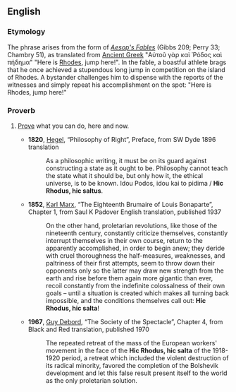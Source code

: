 ==English==

===Etymology===
The phrase arises from the {{uder|en|la|-}} form of ''[[w:Aesop's Fables|Aesop's Fables]]'' (Gibbs 209; Perry 33; Chambry 51), as translated from [[Ancient Greek]] "Αὐτοῦ γὰρ καὶ Ῥόδος καὶ πήδημα" {{lb|en|literally}} "Here is [[Rhodes]], jump here!". In the fable, a boastful athlete brags that he once achieved a stupendous long jump in competition on the island of Rhodes. A bystander challenges him to dispense with the reports of the witnesses and simply repeat his accomplishment on the spot: "Here is Rhodes, jump here!"

===Proverb===
{{head|en|proverb}}

# {{lb|en|politics}} [[prove|Prove]] what you can do, here and now.
#* '''1820''', [[w:Hegel|Hegel]], “Philosophy of Right”, Preface, from SW Dyde 1896 translation
#*: As a philosophic writing, it must be on its guard against constructing a state as it ought to be. Philosophy cannot teach the state what it should be, but only how it, the ethical universe, is to be known. Idou Podos, idou kai to pidima / '''Hic Rhodus, hic saltus'''.
#* '''1852''', [[w:Marx|Karl Marx]], “The Eighteenth Brumaire of Louis Bonaparte”, Chapter 1, from Saul K Padover English translation, published 1937
#*: On the other hand, proletarian revolutions, like those of the nineteenth century, constantly criticize themselves, constantly interrupt themselves in their own course, return to the apparently accomplished, in order to begin anew; they deride with cruel thoroughness the half-measures, weaknesses, and paltriness of their first attempts, seem to throw down their opponents only so the latter may draw new strength from the earth and rise before them again more gigantic than ever, recoil constantly from the indefinite colossalness of their own goals – until a situation is created which makes all turning back impossible, and the conditions themselves call out:  '''Hic Rhodus, hic salta'''!
#* '''1967''', [[w:Guy Debord|Guy Debord]], “The Society of the Spectacle”, Chapter 4, from Black and Red translation, published 1970
#*: The repeated retreat of the mass of the European workers' movement in the face of the '''Hic Rhodus, hic salta''' of the 1918-1920 period, a retreat which included the violent destruction of its radical minority, favored the completion of the Bolshevik development and let this false result present itself to the world as the only proletarian solution.